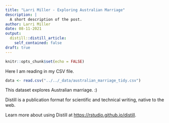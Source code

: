 ```yaml
---
title: "Larri Miller - Exploring Australian Marriage"
description: |
  A short description of the post.
author: Larri Miller
date: 08-11-2021
output:
  distill::distill_article:
    self_contained: false
draft: true
---
```



```r
knitr::opts_chunk$set(echo = FALSE)
```

Here I am reading in my CSV file. 
```r

data <- read.csv("../../_data/australian_marriage_tidy.csv")
```


This dataset explores Australian marriage. :)

Distill is a publication format for scientific and technical writing, native to the web.

Learn more about using Distill at <https://rstudio.github.io/distill>.


